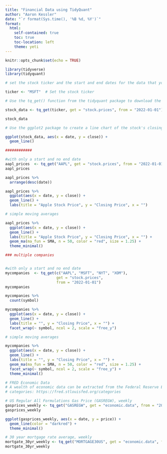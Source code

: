 ```yaml
---
title: "Financial Data using TidyQuant"
author: "Aaron Kessler"
date: "`r format(Sys.time(), '%B %d, %Y')`"
format:
  html:
    self-contained: true
    toc: true
    toc-location: left
    theme: yeti
---
```


```r
knitr::opts_chunk$set(echo = TRUE)

library(tidyverse)
library(tidyquant)


```

```r
# set the stock ticker and the start and end dates for the data that you want to download. For example:

ticker <- "MSFT"  # Set the stock ticker
```

```r
# Use the tq_get() function from the tidyquant package to download the stock data. This function returns a data frame containing the date, open, high, low, and close prices for each day. For example:

stock_data <- tq_get(ticker, get = "stock.prices", from = "2022-01-01")

stock_data
```

```r
# Use the ggplot2 package to create a line chart of the stock's closing price over time. You can do this by using the ggplot() and geom_line() functions, and setting the x aesthetic to the date column and the y aesthetic to the close column. For example:

ggplot(stock_data, aes(x = date, y = close)) +
  geom_line()
```

```r
############

#with only a start and no end date
aapl_prices  <- tq_get("AAPL", get = "stock.prices", from = "2022-01-01")
aapl_prices
```

```r
aapl_prices %>% 
  arrange(desc(date))
```

```r
aapl_prices %>%
  ggplot(aes(x = date, y = close)) +
  geom_line() +
  labs(title = "Apple Stock Price", y = "Closing Price", x = "")
```

```r
# simple moving averages

aapl_prices %>%
  ggplot(aes(x = date, y = close)) +
  geom_line() +
  labs(title = "Apple Stock Price", y = "Closing Price", x = "") +
  geom_ma(ma_fun = SMA, n = 50, color = "red", size = 1.25) +
  theme_minimal()
```

```r
### multiple companies


#with only a start and no end date
mycompanies  <- tq_get(c("AAPL", "MSFT", "NYT", "XOM"), 
                       get = "stock.prices", 
                       from = "2022-01-01")
mycompanies 

mycompanies %>% 
  count(symbol)
```

```r
mycompanies %>%
  ggplot(aes(x = date, y = close)) +
  geom_line() +
  labs(title = "", y = "Closing Price", x = "") +
  facet_wrap(~ symbol, ncol = 2, scale = "free_y")
```

```r
# simple moving averages

mycompanies %>%
  ggplot(aes(x = date, y = close)) +
  geom_line() +
  labs(title = "", y = "Closing Price", x = "") +
  geom_ma(ma_fun = SMA, n = 50, color = "red", size = 1.25) +
  facet_wrap(~ symbol, ncol = 2, scale = "free_y") +
  theme_minimal()
```

```r
# FRED Economic Data
# A wealth of economic data can be extracted from the Federal Reserve Economic Data (FRED) database. The FRED contains over 10K data sets that are free to use. See the FRED categories to narrow down the data base and to get data codes. 
# categories: https://fred.stlouisfed.org/categories
```

```r
# US Regular All Formulations Gas Price (GASREGW), weekly
gasprices_weekly <- tq_get("GASREGW", get = "economic.data", from = "2022-01-01")
gasprices_weekly
```

```r
ggplot(gasprices_weekly, aes(x = date, y = price)) +
  geom_line(color = "darkred") +
  theme_minimal()
```

```r
# 30 year mortgage rate average, weekly
mortgate_30yr_weekly <- tq_get("MORTGAGE30US", get = "economic.data", from = "2022-01-01")
mortgate_30yr_weekly
```

